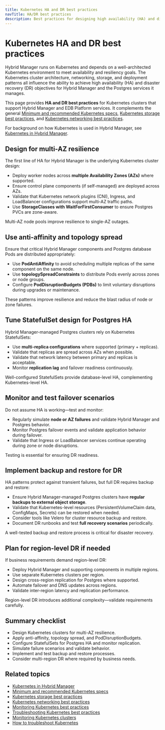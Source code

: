 ```yaml
---
title: Kubernetes HA and DR best practices
navTitle: HA/DR best practices
description: Best practices for designing high availability (HA) and disaster recovery (DR) in Kubernetes clusters supporting Hybrid Manager and managed Postgres services.
---
```


# Kubernetes HA and DR best practices

Hybrid Manager runs on Kubernetes and depends on a well-architected Kubernetes environment to meet availability and resiliency goals.
The Kubernetes cluster architecture, networking, storage, and deployment patterns all influence the ability to achieve high availability (HA) and disaster recovery (DR) objectives for Hybrid Manager and the Postgres services it manages.

This page provides **HA and DR best practices** for Kubernetes clusters that support Hybrid Manager and EDB Platform services.
It complements the general [Minimum and recommended Kubernetes specs](/edb-postgres-ai/hybrid-manager/install/kubernetes/recommended/), [Kubernetes storage best practices](storage-best-practices/), and [Kubernetes networking best practices](./manage-kubernetes-networking).

For background on how Kubernetes is used in Hybrid Manager, see [Kubernetes in Hybrid Manager](/portal/kubernetes/learn/explained/k8s-in-hybrid-manager/).

## Design for multi-AZ resilience

The first line of HA for Hybrid Manager is the underlying Kubernetes cluster design:

-   Deploy worker nodes across **multiple Availability Zones (AZs)** where supported.
-   Ensure control plane components (if self-managed) are deployed across AZs.
-   Validate that Kubernetes network plugins (CNI), Ingress, and LoadBalancer configurations support multi-AZ traffic paths.
-   Use **StorageClasses with WaitForFirstConsumer** to ensure Postgres PVCs are zone-aware.

Multi-AZ node pools improve resilience to single-AZ outages.

## Use anti-affinity and topology spread

Ensure that critical Hybrid Manager components and Postgres database Pods are distributed appropriately:

-   Use **PodAntiAffinity** to avoid scheduling multiple replicas of the same component on the same node.
-   Use **topologySpreadConstraints** to distribute Pods evenly across zones or node groups.
-   Configure **PodDisruptionBudgets (PDBs)** to limit voluntary disruptions during upgrades or maintenance.

These patterns improve resilience and reduce the blast radius of node or zone failures.

## Tune StatefulSet design for Postgres HA

Hybrid Manager-managed Postgres clusters rely on Kubernetes StatefulSets:

-   Use **multi-replica configurations** where supported (primary + replicas).
-   Validate that replicas are spread across AZs when possible.
-   Validate that network latency between primary and replicas is acceptable.
-   Monitor **replication lag** and failover readiness continuously.

Well-configured StatefulSets provide database-level HA, complementing Kubernetes-level HA.

## Monitor and test failover scenarios

Do not assume HA is working—test and monitor:

-   Regularly simulate **node or AZ failures** and validate Hybrid Manager and Postgres behavior.
-   Monitor Postgres failover events and validate application behavior during failover.
-   Validate that Ingress or LoadBalancer services continue operating during zone or node disruptions.

Testing is essential for ensuring DR readiness.

## Implement backup and restore for DR

HA patterns protect against transient failures, but full DR requires backup and restore:

-   Ensure Hybrid Manager-managed Postgres clusters have **regular backups to external object storage**.
-   Validate that Kubernetes-level resources (PersistentVolumeClaim data, ConfigMaps, Secrets) can be restored when needed.
-   Consider tools like Velero for cluster resource backup and restore.
-   Document DR runbooks and test **full recovery scenarios** periodically.

A well-tested backup and restore process is critical for disaster recovery.

## Plan for region-level DR if needed

If business requirements demand region-level DR:

-   Deploy Hybrid Manager and supporting components in multiple regions.
-   Use separate Kubernetes clusters per region.
-   Design cross-region replication for Postgres where supported.
-   Automate failover and DNS updates across regions.
-   Validate inter-region latency and replication performance.

Region-level DR introduces additional complexity—validate requirements carefully.

## Summary checklist

-   Design Kubernetes clusters for multi-AZ resilience.
-   Apply anti-affinity, topology spread, and PodDisruptionBudgets.
-   Configure StatefulSets for Postgres HA and monitor replication.
-   Simulate failure scenarios and validate behavior.
-   Implement and test backup and restore processes.
-   Consider multi-region DR where required by business needs.

## Related topics

-   [Kubernetes in Hybrid Manager](/portal/kubernetes/learn/explained/k8s-in-hybrid-manager/)
-   [Minimum and recommended Kubernetes specs](/edb-postgres-ai/hybrid-manager/install/kubernetes/recommended/)
-   [Kubernetes storage best practices](storage-best-practices/)
-   [Kubernetes networking best practices](./manage-kubernetes-networking)
-   [Monitoring Kubernetes best practices](./monitoring-kubernetes-best-practices)
-   [Troubleshooting Kubernetes best practices](./troubleshooting-kubernetes-best-practices)
-   [Monitoring Kubernetes clusters](../../how-to/monitor-kubernetes-cluster)
-   [How to troubleshoot Kubernetes](../../how-to/troubleshooting-on-kubernetes)
